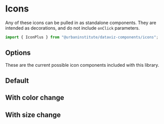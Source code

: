 
<Meta title="Icons" />

# Icons

Any of these icons can be pulled in as standalone components. They are intended as decorations, and do not include `onClick` parameters.

```js
import { IconPlus } from "@urbaninstitute/dataviz-components/icons";
```

## Options

These are the current possible icon components included with this library.

<IconGallery>
  <IconItem name="IconPlus">
    <Story of={PlusStories.Default} />
  </IconItem>
  <IconItem name="IconMinus">
    <Story of={MinusStory.Default} />
  </IconItem>
  <IconItem name="IconClose">
    <Story of={CloseStory.Default} />
  </IconItem>
  <IconItem name="IconSearch">
    <Story of={SearchStory.Default} />
  </IconItem>
  <IconItem name="IconRefresh">
    <Story of={RefreshStory.Default} />
  </IconItem>
</IconGallery>

## Default

<Canvas of={PlusStories.ForCanvas} />

<Controls of={PlusStories.ForCanvas} />

## With color change

<Canvas of={PlusStories.WithColor} />

## With size change

<Canvas of={PlusStories.ChangingSize} />
